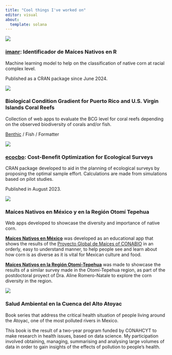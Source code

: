 ```yaml
---
title: "Cool things I've worked on"
editor: visual
about: 
  template: solana
---
```


[![](www/hex-imanr.png){.fixed-right}](https://cran.r-project.org/package=imanr)

### [imanr](https://cran.r-project.org/package=imanr): Identificador de Maíces Nativos en R

Machine learning model to help on the classification of native corn at racial complex level.

Published as a CRAN package since June 2024.

[![](www/hex-BCG_Formatter.png){.fixed-left}](https://ccri-uprm.shinyapps.io/BCG-Benthic/)

### Biological Condition Gradient for Puerto Rico and U.S. Virgin Islands Coral Reefs

Collection of web apps to evaluate the BCG level for coral reefs depending on the observed biodiversity of corals and/or fish. 

[Benthic](https://ccri-uprm.shinyapps.io/BCG-Benthic/) / Fish / Formatter

[![](www/hex-ecoCBO.png){.fixed-right}](https://cran.r-project.org/package=ecocbo)

### [ecocbo](https://cran.r-project.org/package=ecocbo): Cost-Benefit Optimization for Ecological Surveys

CRAN package developed to aid in the planning of ecological surveys by proposing the optimal sample effort. Calculations are made from simulations based on pilot studies.

Published in August 2023.

[![](www/hex-MaizNativo.png){.fixed-left}](https://arturosp.shinyapps.io/MaizNativo/)

### Maíces Nativos en México y en la Región Otomí Tepehua

Web apps developed to showcase the diversity and importance of native corn.

[**Maíces Nativos en México**](https://arturosp.shinyapps.io/MaizNativo/) was developed as an educational app that shows the results of the [Proyecto Global de Maíces of CONABIO](https://www.biodiversidad.gob.mx/diversidad/proyectoMaices) in an orderly, easy to understand manner, to help people see and learn about how corn is as diverse as it is vital for Mexican culture and food. 

[**Maíces Nativos en la Región Otomí-Tepehua**](https://alinerona2022.shinyapps.io/MaizOtomiTepehua/) was made to showcase the results of a similar survey made in the Otomí-Tepehua region, as part of the postdoctoral proyect of Dra. Aline Romero-Natale to explore the corn diversity in the region.

[![](www/SaludCCA.png){.fixed-right}](https://repo.iberopuebla.mx/IIMA/saludAmbiental/)

### Salud Ambiental en la Cuenca del Alto Atoyac

Book series that address the critical health situation of people living around the Atoyac, one of the most polluted rivers in Mexico.

This book is the result of a two-year program funded by CONAHCYT to make research in health issues, based on data science. My participation involved obtaining, managing, summarising and analysing large volumes of data in order to gain insights of the effects of pollution to people's health. 